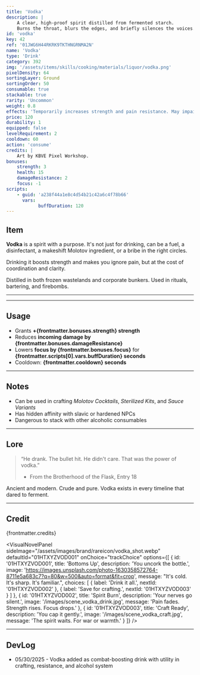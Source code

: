 ```yaml
---
title: 'Vodka'
description: |
    A clear, high-proof spirit distilled from fermented starch. 
    Burns the throat, blurs the edges, and briefly silences the voices.
id: 'vodka'
key: 42
ref: '01JWG6H44RKRK9TKTHNGRNMA2N'
name: 'Vodka'
type: 'Drink'
category: 392
img: '/assets/items/skills/cooking/materials/liquor/vodka.png'
pixelDensity: 64
sortingLayer: Ground
sortingOrder: 50
consumable: true
stackable: true
rarity: 'Uncommon'
weight: 0.8
effects: 'Temporarily increases strength and pain resistance. May impair coordination.'
price: 120
durability: 1
equipped: false
levelRequirement: 2
cooldown: 60
action: 'consume'
credits: |
    Art by KBVE Pixel Workshop.
bonuses:
    strength: 3
    health: 15
    damageResistance: 2
    focus: -1
scripts:
    - guid: 'a238f44a1e8c4d54b21c42a6c4f78b66'
      vars:
            buffDuration: 120
---
```



## Item

**Vodka** is a spirit with a purpose.
It's not just for drinking, can be a fuel, a disinfectant, a makeshift Molotov ingredient, or a bribe in the right circles.

Drinking it boosts strength and makes you ignore pain, but at the cost of coordination and clarity.

Distilled in both frozen wastelands and corporate bunkers.
Used in rituals, bartering, and firebombs. 

---

<ItemDBPanel data={frontmatter} />

---

## Usage

- Grants **+{frontmatter.bonuses.strength} strength**  
- Reduces **incoming damage by {frontmatter.bonuses.damageResistance}**  
- Lowers **focus by {frontmatter.bonuses.focus}** for **{frontmatter.scripts[0].vars.buffDuration} seconds**  
- Cooldown: **{frontmatter.cooldown} seconds**

---

## Notes

- Can be used in crafting *Molotov Cocktails*, *Sterilized Kits*, and *Sauce Variants*  
- Has hidden affinity with slavic or hardened NPCs  
- Dangerous to stack with other alcoholic consumables

---

## Lore

> “He drank. The bullet hit. He didn't care. That was the power of vodka.”  
> - From the Brotherhood of the Flask, Entry 18

Ancient and modern.
Crude and pure. 
Vodka exists in every timeline that dared to ferment.

---

## Credit

{frontmatter.credits}

<VisualNovelPanel
  sideImage="/assets/images/brand/rareicon/vodka_shot.webp"
  defaultId="01HTXYZVOD001"
  onChoice="trackChoice"
  options={[
    {
      id: '01HTXYZVOD001',
      title: 'Bottoms Up',
      description: 'You uncork the bottle.',
      image: 'https://images.unsplash.com/photo-1630358572764-8711e5a683c7?q=80&w=500&auto=format&fit=crop',
      message: "It's cold. It's sharp. It's familiar.",
      choices: [
        { label: 'Drink it all.', nextId: '01HTXYZVOD002' },
        { label: 'Save for crafting.', nextId: '01HTXYZVOD003' }
      ]
    },
    {
      id: '01HTXYZVOD002',
      title: 'Spirit Burn',
      description: 'Your nerves go silent.',
      image: '/images/scene_vodka_drink.jpg',
      message: 'Pain fades. Strength rises. Focus drops.'
    },
    {
      id: '01HTXYZVOD003',
      title: 'Craft Ready',
      description: 'You cap it gently.',
      image: '/images/scene_vodka_craft.jpg',
      message: 'The spirit waits. For war or warmth.'
    }
  ]}
/>

---

## DevLog

- 05/30/2025 - Vodka added as combat-boosting drink with utility in crafting, resistance, and alcohol system
